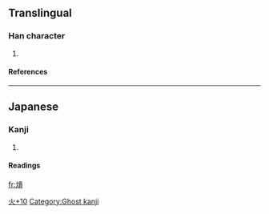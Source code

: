 ==Translingual==
===Han character===
{{Han char|rn=86|rad=火|as=10|sn=14|four=|canj=火一月金 (FMBC), X火一月金 (XFMBC)}}
# {{defn|Han|sort=火10}}
====References====
{{Han ref|kx=0680.101|dkj=19321|dj=1091.130|hdz=80029.090|uh=7195|ud=29077}}

----
==Japanese==
===Kanji===
{{ja-kanji|grade=|rs=火10}}
# {{defn|Japanese}} 
====Readings====
{{ja-readings|on=[[こう]] (kō)|kun=[[おおずつ]] (oozutsu)}}




[[Category:Japanese-only CJKV Characters|火+10]]

[[Category:Ghost kanji]]

[[fr:熕]]